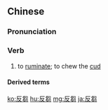 {{also|反刍}}
==Chinese==
{{zh-forms|s=反刍}}

===Pronunciation===
{{zh-pron
|m=fǎnchú
|c=faan2 co1
|cat=v
}}

===Verb===
{{zh-verb}}

# to [[ruminate]]; to chew the [[cud]]

====Derived terms====
{{zh-der|反芻動物|反芻物}}

[[ko:反芻]]
[[hu:反芻]]
[[mg:反芻]]
[[ja:反芻]]
